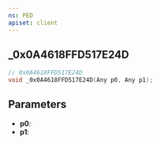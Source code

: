 ```yaml
---
ns: PED
apiset: client
---
```

## _0x0A4618FFD517E24D

```c
// 0x0A4618FFD517E24D
void _0x0A4618FFD517E24D(Any p0, Any p1);
```


## Parameters
* **p0**:
* **p1**: